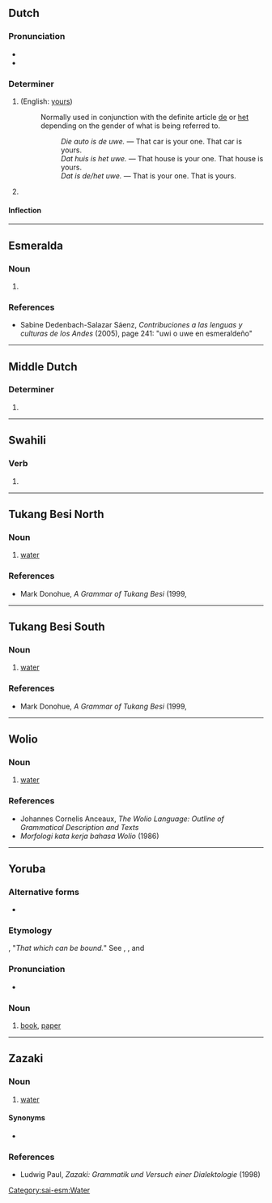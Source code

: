 {{also|Uwe}}
==Dutch==

===Pronunciation===
* {{IPA|nl|/ˈyu̯ə/}}
* {{audio|nl|Nl-uwe.ogg|Audio}}

===Determiner===
{{head|nl|determiner|cat2=possessive determiners}}

# {{form of|nl|non-[[attributive]] form|uw}} (English: [[yours]])
#: Normally used in conjunction with the definite article [[de]] or [[het]] depending on the gender of what is being referred to.
#:: ''Die auto is de uwe.'' &mdash; That car is your one. That car is yours.
#:: ''Dat huis is het uwe.'' &mdash; That house is your one. That house is yours.
#:: ''Dat is de/het uwe.'' &mdash; That is your one. That is yours.
# {{lb|nl|archaic}} {{form of|nl|inflected form|uw}}

====Inflection====
{{nl-decl-personal pronouns}}

----

==Esmeralda==

===Noun===
{{head|sai-esm|noun}}

# {{alt form|sai-esm|uvve}}

===References===
* Sabine Dedenbach-Salazar Sáenz, ''Contribuciones a las lenguas y culturas de los Andes'' (2005), page 241: "uwi o uwe en esmeraldeño"

----

==Middle Dutch==

===Determiner===
{{head|dum|determiner form}}

# {{inflection of|dum|u||f|nom//acc|s|;|nom//acc|p}}

----

==Swahili==

===Verb===
{{head|sw|verb form}}

# {{inflection of|sw|wa|-wa|2s|subjunctive|affirmative|;|m-mi|singular|subjunctive|affirmative|;|u-n|singular|subjunctive|affirmative}}

----

==Tukang Besi North==

===Noun===
{{head|khc|noun}}

# [[water]]

===References===
* Mark Donohue, ''A Grammar of Tukang Besi'' (1999, {{ISBN|3110805545}}

----

==Tukang Besi South==

===Noun===
{{head|bhq|noun}}

# [[water]]

===References===
* Mark Donohue, ''A Grammar of Tukang Besi'' (1999, {{ISBN|3110805545}}

----

==Wolio==

===Noun===
{{head|wlo|noun}}

# [[water]]

===References===
* Johannes Cornelis Anceaux, ''The Wolio Language: Outline of Grammatical Description and Texts''
* ''Morfologi kata kerja bahasa Wolio'' (1986)

{{c|wlo|Matter}}

----

==Yoruba==

===Alternative forms===
*{{alter|yo|ìwé}}

===Etymology===
{{affix|yo|ù-|wé|t1=nominalizing prefix|t2=to bind, to wrap}}, "''That which can be bound.''" See {{l|yo|ewé}}, {{l|yo|fi wé}}, and {{l|yo|òwe}}

===Pronunciation===
*{{yo-IPA|ùwé}}

===Noun===
{{yo-noun|ùwé}}

# {{lb|yo|Èkìtì|Ìjẹ̀bú|Oǹdó|Ìdànrè}} [[book]], [[paper]]
#: {{syn|yo|bébà|tákàdá}}

----

==Zazaki==

===Noun===
{{head|zza|noun}}

# [[water]]

====Synonyms====
* {{l|zza|aw}} {{qualifier|Dimli}}

===References===
* Ludwig Paul, ''Zazaki: Grammatik und Versuch einer Dialektologie'' (1998)

[[Category:sai-esm:Water]]